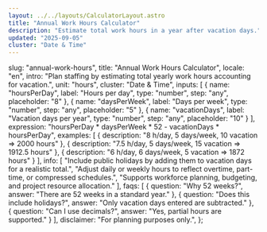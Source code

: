 ```yaml
---
layout: ../../layouts/CalculatorLayout.astro
title: "Annual Work Hours Calculator"
description: "Estimate total work hours in a year after vacation days."
updated: "2025-09-05"
cluster: "Date & Time"
---
```


  slug: "annual-work-hours",
  title: "Annual Work Hours Calculator",
  locale: "en",
  intro: "Plan staffing by estimating total yearly work hours accounting for vacation.",
  unit: "hours",
  cluster: "Date & Time",
  inputs: [
    { name: "hoursPerDay", label: "Hours per day", type: "number", step: "any", placeholder: "8" },
    { name: "daysPerWeek", label: "Days per week", type: "number", step: "any", placeholder: "5" },
    { name: "vacationDays", label: "Vacation days per year", type: "number", step: "any", placeholder: "10" }
  ],
  expression: "hoursPerDay * daysPerWeek * 52 - vacationDays * hoursPerDay",
  examples: [
    { description: "8 h/day, 5 days/week, 10 vacation ⇒ 2000 hours" },
    { description: "7.5 h/day, 5 days/week, 15 vacation ⇒ 1912.5 hours" },
    { description: "6 h/day, 6 days/week, 5 vacation ⇒ 1872 hours" }
  ],
  info: [
    "Include public holidays by adding them to vacation days for a realistic total.",
    "Adjust daily or weekly hours to reflect overtime, part-time, or compressed schedules.",
    "Supports workforce planning, budgeting, and project resource allocation."
  ],
  faqs: [
    { question: "Why 52 weeks?", answer: "There are 52 weeks in a standard year." },
    { question: "Does this include holidays?", answer: "Only vacation days entered are subtracted." },
    { question: "Can I use decimals?", answer: "Yes, partial hours are supported." }
  ],
  disclaimer: "For planning purposes only.",
};

<Calculator schema={schema} />
